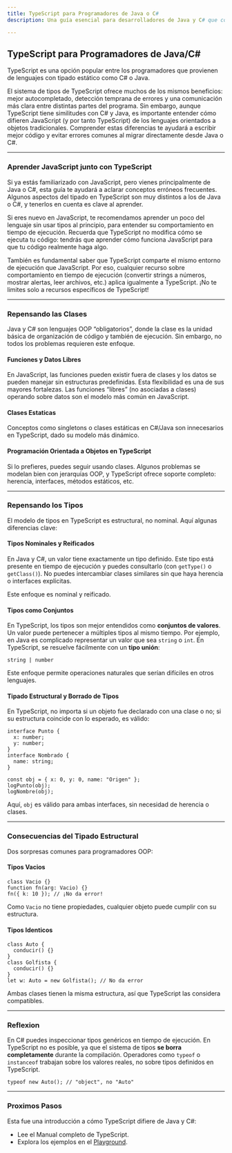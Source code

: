 ```yaml
---
title: TypeScript para Programadores de Java o C#
description: Una guía esencial para desarrolladores de Java y C# que comienzan con TypeScript. Descubre cómo las diferencias entre sistemas de tipos, clases, y estructuras en TypeScript pueden ayudarte a evitar errores comunes y aprovechar al máximo esta poderosa herramienta de tipado estático.

---
```

## TypeScript para Programadores de Java/C\#

TypeScript es una opción popular entre los programadores que provienen de lenguajes con tipado estático como C# o Java.

El sistema de tipos de TypeScript ofrece muchos de los mismos beneficios: mejor autocompletado, detección temprana de errores y una comunicación más clara entre distintas partes del programa. Sin embargo, aunque TypeScript tiene similitudes con C# y Java, es importante entender cómo difieren JavaScript (y por tanto TypeScript) de los lenguajes orientados a objetos tradicionales. Comprender estas diferencias te ayudará a escribir mejor código y evitar errores comunes al migrar directamente desde Java o C#.

---

### Aprender JavaScript junto con TypeScript

Si ya estás familiarizado con JavaScript, pero vienes principalmente de Java o C#, esta guía te ayudará a aclarar conceptos erróneos frecuentes. Algunos aspectos del tipado en TypeScript son muy distintos a los de Java o C#, y tenerlos en cuenta es clave al aprender.

Si eres nuevo en JavaScript, te recomendamos aprender un poco del lenguaje sin usar tipos al principio, para entender su comportamiento en tiempo de ejecución. Recuerda que TypeScript no modifica cómo se ejecuta tu código: tendrás que aprender cómo funciona JavaScript para que tu código realmente haga algo.

También es fundamental saber que TypeScript comparte el mismo entorno de ejecución que JavaScript. Por eso, cualquier recurso sobre comportamiento en tiempo de ejecución (convertir strings a números, mostrar alertas, leer archivos, etc.) aplica igualmente a TypeScript. ¡No te limites solo a recursos específicos de TypeScript!

---

### Repensando las Clases

Java y C# son lenguajes OOP “obligatorios”, donde la clase es la unidad básica de organización de código y también de ejecución. Sin embargo, no todos los problemas requieren este enfoque.

#### Funciones y Datos Libres

En JavaScript, las funciones pueden existir fuera de clases y los datos se pueden manejar sin estructuras predefinidas. Esta flexibilidad es una de sus mayores fortalezas. Las funciones “libres” (no asociadas a clases) operando sobre datos son el modelo más común en JavaScript.

#### Clases Estaticas

Conceptos como singletons o clases estáticas en C#/Java son innecesarios en TypeScript, dado su modelo más dinámico.

#### Programación Orientada a Objetos en TypeScript

Si lo prefieres, puedes seguir usando clases. Algunos problemas se modelan bien con jerarquías OOP, y TypeScript ofrece soporte completo: herencia, interfaces, métodos estáticos, etc.

---

### Repensando los Tipos

El modelo de tipos en TypeScript es estructural, no nominal. Aquí algunas diferencias clave:

#### Tipos Nominales y Reificados

En Java y C#, un valor tiene exactamente un tipo definido. Este tipo está presente en tiempo de ejecución y puedes consultarlo (con `getType()` o `getClass()`). No puedes intercambiar clases similares sin que haya herencia o interfaces explícitas.

Este enfoque es nominal y reificado.

#### Tipos como Conjuntos

En TypeScript, los tipos son mejor entendidos como **conjuntos de valores**. Un valor puede pertenecer a múltiples tipos al mismo tiempo. Por ejemplo, en Java es complicado representar un valor que sea `string` o `int`. En TypeScript, se resuelve fácilmente con un **tipo unión**:

```go:ts
string | number
```

Este enfoque permite operaciones naturales que serían difíciles en otros lenguajes.

#### Tipado Estructural y Borrado de Tipos

En TypeScript, no importa si un objeto fue declarado con una clase o no; si su estructura coincide con lo esperado, es válido:

```go:ts
interface Punto {
  x: number;
  y: number;
}
interface Nombrado {
  name: string;
}

const obj = { x: 0, y: 0, name: "Origen" };
logPunto(obj);
logNombre(obj);
```

Aquí, `obj` es válido para ambas interfaces, sin necesidad de herencia o clases.

---

### Consecuencias del Tipado Estructural

Dos sorpresas comunes para programadores OOP:

#### Tipos Vacios

```go:ts
class Vacio {}
function fn(arg: Vacio) {}
fn({ k: 10 }); // ¡No da error!
```

Como `Vacio` no tiene propiedades, cualquier objeto puede cumplir con su estructura.

#### Tipos Identicos

```go:ts
class Auto {
  conducir() {}
}
class Golfista {
  conducir() {}
}
let w: Auto = new Golfista(); // No da error
```

Ambas clases tienen la misma estructura, así que TypeScript las considera compatibles.

---

### Reflexion

En C# puedes inspeccionar tipos genéricos en tiempo de ejecución. En TypeScript no es posible, ya que el sistema de tipos **se borra completamente** durante la compilación. Operadores como `typeof` o `instanceof` trabajan sobre los valores reales, no sobre tipos definidos en TypeScript.

```go:ts
typeof new Auto(); // "object", no "Auto"
```

---

### Proximos Pasos

Esta fue una introducción a cómo TypeScript difiere de Java y C#:

* Lee el Manual completo de TypeScript.
* Explora los ejemplos en el [Playground](https://www.typescriptlang.org/play).

